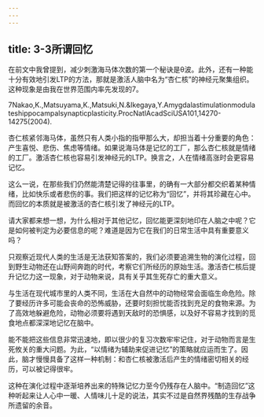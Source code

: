 ```yaml
---
---
---
```

title: 3-3所谓回忆
---




在前文中我曾提到，减少刺激海马体次数的第一个秘诀是θ波。此外，还有一种能十分有效地引发LTP的方法，那就是激活人脑中名为“杏仁核”的神经元聚集组织。这种现象是由我在世界范围内率先发现的7。

7Nakao,K.,Matsuyama,K.,Matsuki,N.&Ikegaya,Y.Amygdalastimulationmodulateshippocampalsynapticplasticity.ProcNatlAcadSciUSA101,14270-14275(2004).

杏仁核紧邻海马体，虽然只有人类小指的指甲那么大，却担当着十分重要的角色：产生喜悦、悲伤、焦虑等情绪。如果说海马体是记忆的工厂，那么杏仁核就是情绪的工厂。激活杏仁核也容易引发神经元的LTP。换言之，人在情绪高涨时会更容易记忆。

这么一说，在那些我们仍然能清楚记得的往事里，的确有一大部分都交织着某种情绪，比如快乐或者悲伤的事。我们把这样的记忆称为“回忆”，并将其珍藏在心中。而回忆的本质就是被激活的杏仁核引发了神经元的LTP。

请大家都来想一想，为什么相对于其他记忆，回忆能更深刻地印在人脑之中呢？它是如何被判定为必要信息的呢？难道是因为它在我们的日常生活中具有重要意义吗？

只观察近现代人类的生活是无法获知答案的，我们必须要追溯生物的演化过程，回到野生动物还在山野间奔跑的时代，考察它们所经历的原始生活。激活杏仁核后提升记忆力这一现象，对于动物来说，具有关乎其生死存亡的重大意义。

与生活在现代城市里的人类不同，生活在大自然中的动物经常会面临生命危险。除了要经历许多可能会丧命的恐怖威胁，还要时刻担忧能否找到充足的食物来源。为了高效地躲避危险，动物必须要将遇到天敌时的恐惧感，以及好不容易才找到的觅食地点都深深地记忆在脑中。

能不能把这些信息非常迅速地，即以很少的复习次数牢牢记住，对于动物而言是生死攸关的重大问题。为此，“以情绪为辅助来促进记忆”的策略就应运而生了。因此，脑才慢慢具备了这样一种机制：和杏仁核被激活后产生的情绪密切相关的经历，可以被记得很牢。

这种在演化过程中逐渐培养出来的特殊记忆力至今仍残存在人脑中。“制造回忆”这种听起来让人心中一暖、人情味儿十足的说法，其实不过是自然界残酷的生存战争所遗留的余音。